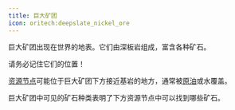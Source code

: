 ```yaml
---
title: 巨大矿团
icon: oritech:deepslate_nickel_ore
---
```


<center>
<ModAsset location="oritech:area/ore_boulder" width={512} />
</center>

巨大矿团出现在世界的地表。它们由深板岩组成，富含各种矿石。

请务必记住它们的位置！

[资源节点](../resources/resource_node)可能位于巨大矿团下方接近基岩的地方，通常被[原油](../resources/crude_oil)或水覆盖。

巨大矿团中可见的矿石种类表明了下方资源节点中可以找到哪些矿石。
